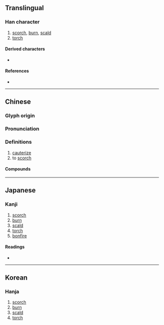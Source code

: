 {{character info}}
==Translingual==

===Han character===
{{Han char|rn=86|rad=火|as=12|sn=16|four=90831|canj=FOGF|ids=⿰火焦}}

# [[scorch]], [[burn]], [[scald]]
# [[torch]]

====Derived characters====
* {{l|mul|[[𧂒]]}}

====References====
* {{Han ref|kx=0682.210|dkj=19410|dj=1094.150|hdz=32234.070|uh=71CB|ud=29131|bh=EA4E|bd=59982}}

----

==Chinese==
{{zh-forms}}

===Glyph origin===
{{Han etym}}

===Pronunciation===
{{zh-pron
|m=jiāo
|c=ziu1
|mc=y
|oc=y
|cat=v
}}

===Definitions===
{{zh-hanzi}}

# [[cauterize]]
# to [[scorch]]

====Compounds====
{{zh-der|燋金爍石|燋爛|燋鑠|燋心|燋頭爛額|燋金流石|近火先燋}}

----

==Japanese==

===Kanji===
{{ja-kanji|grade=|rs=火12}}

# [[scorch]]
# [[burn]]
# [[scald]]
# [[torch]]
# [[bonfire]]

====Readings====
* {{ja-readings|on=しょう,じょう,せき,しゃく|kun=たいまつ}}

----

==Korean==

===Hanja===
{{ko-hanja|hangeul=초|eumhun=|rv=cho|mr=ch'o|y=cho}}

# [[scorch]]
# [[burn]]
# [[scald]]
# [[torch]]